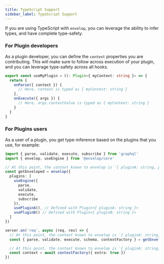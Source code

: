```yaml
---
title: TypeScript Support
sidebar_label: TypeScript Support
---
```


If you are using TypeScript with `envelop`, you can leverage the ability to infer types, and have complete type-safety.

### For Plugin developers

As a plugin developer, you can define the `context` properties you are contributing. This will make sure to follow across execution of your plugin, and you can leverage type-safety across all hooks.

```ts
export const useMyPlugin = (): Plugin<{ myContext: string }> => {
  return {
    onParse({ context }) {
      // Here, context is typed as { myContext: string }
    },
    onExecute({ args }) {
      // Here, args.contextValue is typed as { myContext: string }
    }
  }
}
```

### For Plugins users

As a user of a plugin, you get type-inference based on the plugins that you use, for example:

```ts
import { parse, validate, execute, subscribe } from 'graphql'
import { envelop, useEngine } from '@envelop/core'

// At this point, the context known to envelop is `{ pluginA: string, pluginB: string }`
const getEnveloped = envelop({
  plugins: [
    useEngine({
      parse,
      validate,
      execute,
      subscribe
    }),
    usePluginA(), // Defined with Plugin<{ pluginA: string }>
    usePluginB() // Defined with Plugin<{ pluginB: string }>
  ]
})

server.on('req', async (req, res) => {
  // At this point, the context known to envelop is `{ pluginA: string, pluginB: string, req: Http.IncomingRequest }`
  const { parse, validate, execute, schema, contextFactory } = getEnveloped({ req })

  // At this point, the context known to envelop is `{ pluginA: string, pluginB: string, req: Http.IncomingRequest, extra: boolean }`
  const context = await contextFactory({ extra: true })
})
```
